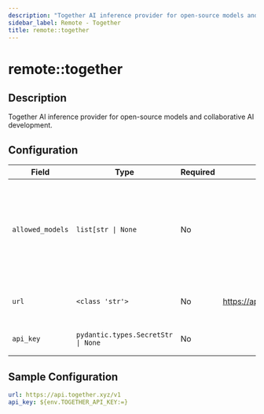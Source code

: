 ```yaml
---
description: "Together AI inference provider for open-source models and collaborative AI development."
sidebar_label: Remote - Together
title: remote::together
---
```


# remote::together

## Description

Together AI inference provider for open-source models and collaborative AI development.

## Configuration

| Field | Type | Required | Default | Description |
|-------|------|----------|---------|-------------|
| `allowed_models` | `list[str \| None` | No |  | List of models that should be registered with the model registry. If None, all models are allowed. |
| `url` | `<class 'str'>` | No | https://api.together.xyz/v1 | The URL for the Together AI server |
| `api_key` | `pydantic.types.SecretStr \| None` | No |  | The Together AI API Key |

## Sample Configuration

```yaml
url: https://api.together.xyz/v1
api_key: ${env.TOGETHER_API_KEY:=}
```
